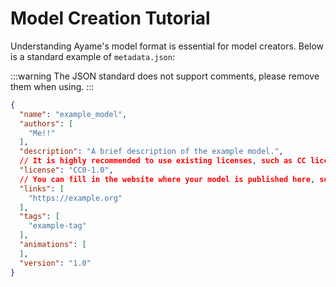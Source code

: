 # Model Creation Tutorial
Understanding Ayame's model format is essential for model creators. Below is a standard example of `metadata.json`:

:::warning
The JSON standard does not support comments, please remove them when using.
:::

```json title="metadata.json"
{
  "name": "example_model",
  "authors": [
    "Me!!"
  ],
  "description": "A brief description of the example model.",
  // It is highly recommended to use existing licenses, such as CC licenses.
  "license": "CC0-1.0",
  // You can fill in the website where your model is published here, such as the URL of your model release video, and you can also fill in multiple entries.
  "links": [
    "https://example.org"
  ],
  "tags": [
    "example-tag"
  ],
  "animations": [
  ],
  "version": "1.0"
}
